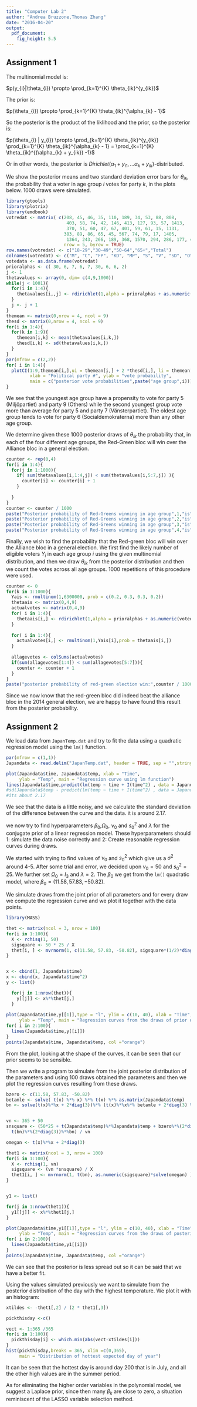```yaml
---
title: "Computer Lab 2"
author: "Andrea Bruzzone,Thomas Zhang"
date: "2016-04-20"
output: 
  pdf_document: 
    fig_height: 5.5
---
```


## Assignment 1

The multinomial model is:

$p(y_{i}|\theta_{i}) \propto \prod_{k=1}^{K} \theta_{ik}^{y_{ik}}$

The prior is:

$p(\theta_{i}) \propto \prod_{k=1}^{K} \theta_{ik}^{\alpha_{k} - 1}$

So the posterior is the product of the liklihood and the prior, so the posterior is:

$p(\theta_{i} | y_{i}) \propto \prod_{k=1}^{K} \theta_{ik}^{y_{ik}} \prod_{k=1}^{K} \theta_{ik}^{\alpha_{k} - 1} = \prod_{k=1}^{K} \theta_{ik}^{(\alpha_{k} + y_{ik}) -1}$

Or in other words, the posterior is $Dirichlet(\alpha_{1} + y_{i1},\ldots \alpha_{k} + y_{ik})$-distributed.


We show the posterior means and two standard deviation error bars for $\theta_{ik}$, the probability that a voter in age group $i$ votes for party $k$, in the plots below. 1000 draws were simulated.

```r
library(gtools)
library(plotrix)
library(emdbook)
votredat <- matrix( c(208, 45, 46, 35, 110, 189, 34, 53, 88, 808,
                       403, 58, 74, 42, 146, 413, 127, 93, 57, 1413,
                       370, 51, 60, 47, 67, 401, 59, 61, 15, 1131,
                      383, 89, 86, 65, 45, 567, 74, 79, 17, 1405,
                       1364, 243, 266, 189, 368, 1570, 294, 286, 177, 4757),
                      nrow = 5, byrow = TRUE)
row.names(votredat) <- c("18-29","30-49","50-64","65+","Total")
colnames(votredat) <- c("M", "C", "FP", "KD", "MP", "S", "V", "SD", "Others", "Total")
votedata <- as.data.frame(votredat)
prioralphas <- c( 30, 6, 7, 6, 7, 30, 6, 6, 2)
j <- 1
thetavalues <- array(0, dim= c(4,9,1000))
while(j < 1001){
  for(i in 1:4){
    thetavalues[i,,j] <- rdirichlet(1,alpha = prioralphas + as.numeric(votedata[i,1:9]))
  }
  j <- j + 1
}
themean <- matrix(0,nrow = 4, ncol = 9)
thesd <- matrix(0,nrow = 4, ncol = 9)
for(i in 1:4){
  for(k in 1:9){
    themean[i,k] <- mean(thetavalues[i,k,])
    thesd[i,k] <- sd(thetavalues[i,k,])
  }
}
par(mfrow = c(2,2))
for( i in 1:4){
  plotCI(1:9,themean[i,],ui = themean[i,] + 2 *thesd[i,], li = themean[i,] - 2 *thesd[i,],
         xlab = "Political party #", ylab = "vote probability",
         main = c("posterior vote probabilities",paste("age group",i)))
}
```

We see that the youngest age group have a propensity to vote for party 5 (Miljöpartiet) and party 9 (Others) while the second youngest group vote more than average for party 5 and party 7 (Vänsterpartiet). The oldest age group tends to vote for party 6 (Socialdemokraterna) more than any other age group.

We determine given these 1000 posterior draws of $\theta_{ik}$ the probability that, in each of the four different age groups, the Red-Green bloc will win over the Alliance bloc in a general election.

```r
counter <- rep(0,4)
for(i in 1:4){
  for(j in 1:1000){
    if( sum(thetavalues[i,1:4,j]) < sum(thetavalues[i,5:7,j]) ){
      counter[i] <- counter[i] + 1
    }
    
  }
}
counter <- counter / 1000
paste("Posterior probability of Red-Greens winning in age group",1,"is",counter[1],"percent")
paste("Posterior probability of Red-Greens winning in age group",2,"is",counter[2],"percent")
paste("Posterior probability of Red-Greens winning in age group",3,"is",counter[3],"percent")
paste("Posterior probability of Red-Greens winning in age group",4,"is",counter[4],"percent")
```

Finally, we wish to find the probability that the Red-green bloc will win over the Alliance bloc in a general election. We first find the likely number of eligible voters $Y_{i}$ in each age group $i$ using the given multinomial distribution, and then we draw $\theta_{ik}$ from the posterior distribution and then we count the votes across all age groups. 1000 repetitions of this procedure were used.   

```r
counter <- 0
for(k in 1:1000){
  Yais <- rmultinom(1,6300000, prob = c(0.2, 0.3, 0.3, 0.2))
  thetaais <- matrix(0,4,9)
  actualvotes <- matrix(0,4,9)
  for( i in 1:4){
    thetaais[i,] <- rdirichlet(1,alpha = prioralphas + as.numeric(votedata[i,1:9]))
  }
  
  for( i in 1:4){
    actualvotes[i,] <- rmultinom(1,Yais[i],prob = thetaais[i,])
  }
  
  allagevotes <- colSums(actualvotes)
  if(sum(allagevotes[1:4]) < sum(allagevotes[5:7])){
    counter <- counter + 1
  }
}
paste("posterior probability of red-green election win:",counter / 1000)
```

Since we now know that the red-green bloc did indeed beat the alliance bloc in the 2014 general election, we are happy to have found this result from the posterior probability.

## Assignment 2

We load data from `JapanTemp.dat` and try to fit the data using a quadratic regression model using the `lm()` function. 

```r
par(mfrow = c(1,1))
Japandata <- read.delim("JapanTemp.dat", header = TRUE, sep = "",stringsAsFactors = FALSE)

plot(Japandata$time, Japandata$temp, xlab = "Time",
     ylab = "Temp", main = "Regression curve using lm function")
lines(Japandata$time,predict(lm(temp ~ time + I(time^2) , data = Japandata)))
#sd(Japandata$temp - predict(lm(temp ~ time + I(time^2) , data = Japandata)))
#its about 2.17
```

We see that the data is a little noisy, and we calculate the standard deviation of the difference between the curve and the data. it is around 2.17.

we now try to find hyperparameters $\beta_0$,$\Omega_0$, $\nu_0$ and $s^2_0$ and $\lambda$ for the conjugate prior of a linear regression model. These hyperparameters should 1: simulate the data noise correctly and 2: Create reasonable regression curves during draws.

We started with trying to find values of $\nu_0$ and $s^2_0$ which give us a $\sigma^2$ around 4-5. After some trial and error, we decided upon $\nu_0 = 50$ and $s^2_0 = 25$. We further set $\Omega_0 = I_{3}$ and $\lambda = 2$. The $\beta_0$ we get from the `lm()` quadratic model, where $\beta_0 = (11.58, 57.83, -50.82)$.

We simulate draws from the joint prior of all parameters and for every draw we compute the regression curve and we plot it together with the data points.

```r
library(MASS)

thet <- matrix(ncol = 3, nrow = 100)
for(i in 1:100){
  X <- rchisq(1, 50)
  sigsquare <- 50 * 25 / X
  thet[i, ] <- mvrnorm(1, c(11.58, 57.83, -50.82), sigsquare*(1/2)*diag(3)) 
}


x <- cbind(1, Japandata$time)
x <- cbind(x, Japandata$time^2)
y <- list()

  for(j in 1:nrow(thet)){
    y[[j]] <- x%*%thet[j,]
  }
 
plot(Japandata$time,y[[1]],type = "l", ylim = c(10, 40), xlab = "Time",
     ylab = "Temp", main = "Regression curves from the draws of prior distribution")
for( i in 2:100){
  lines(Japandata$time,y[[i]])
}
points(Japandata$time, Japandata$temp, col ="orange")

```

From the plot, looking at the shape of the curves, it can be seen that our prior seems to be sensible.

Then we write a program to simulate from the joint posterior distribution of the parameters and using 100 draws obtained the parameters and then we plot the regression curves resulting from these draws.

```r

bzero <- c(11.58, 57.83, -50.82)
betamle <- solve( t(x) %*% x) %*% t(x) %*% as.matrix(Japandata$temp)
bn <- solve(t(x)%*%x + 2*diag(3))%*% (t(x)%*%x%*% betamle + 2*diag(3) %*% bzero)


vn <- 365 + 50
snsquare <- (50*25 + t(Japandata$temp)%*%Japandata$temp + bzero%*%(2*diag(3))%*% bzero -
  t(bn)%*%(2*diag(3))%*%bn) / vn

omegan <- t(x)%*%x + 2*diag(3)

thet1 <- matrix(ncol = 3, nrow = 100)
for(i in 1:100){
  X <- rchisq(1, vn)
  sigsquare <- (vn *snsquare) / X
  thet1[i, ] <- mvrnorm(1, t(bn), as.numeric(sigsquare)*solve(omegan) )
}


y1 <- list()

for(j in 1:nrow(thet1)){
  y1[[j]] <- x%*%thet1[j,]
}

plot(Japandata$time,y1[[1]],type = "l", ylim = c(10, 40), xlab = "Time",
     ylab = "Temp", main = "Regression curves from the draws of posterior distribution")
for( i in 2:100){
  lines(Japandata$time,y1[[i]])
}
points(Japandata$time, Japandata$temp, col ="orange")
```

We can see that the posterior is less spread out so it can be said that we have a better fit.

Using the values simulated previously we want to simulate from the posterior distribution of the day with the highest temperature. We plot it with an histogram:

```r
xtildes <- -thet1[,2] / (2 * thet1[,3])

pickthisday <-c()

vect <- 1:365 /365
for(i in 1:100){
  pickthisday[i] <- which.min(abs(vect-xtildes[i]))
}
hist(pickthisday,breaks = 365, xlim =c(0,365),
     main = "Distribution of hottest expected day of year")
```

It can be seen that the hottest day is around day 200 that is in July, and all the other high values are in the summer period.

As for eliminating the higher order variables in the polynomial model, we suggest a Laplace prior, since then many $\beta_k$ are close to zero, a situation reminiscent of the LASSO variable selection method.

